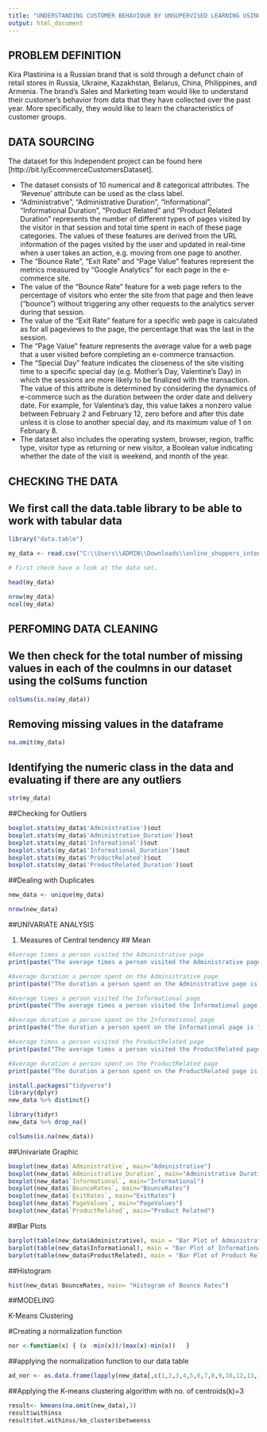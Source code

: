 ---
title: "UNDERSTANDING CUSTOMER BEHAVIOUR BY UNSUPERVISED LEARNING USING R"
output: html_document
---

## PROBLEM DEFINITION

Kira Plastinina is a Russian brand that is sold through a defunct chain of retail stores in Russia, Ukraine, Kazakhstan, Belarus, China, Philippines, and Armenia. The brand’s Sales and Marketing team would like to understand their customer’s behavior from data that they have collected over the past year. More specifically, they would like to learn the characteristics of customer groups.

## DATA SOURCING

The dataset for this Independent project can be found here [http://bit.ly/EcommerceCustomersDataset].  

- The dataset consists of 10 numerical and 8 categorical attributes. The 'Revenue' attribute can be used as the class label.
- "Administrative", "Administrative Duration", "Informational", "Informational Duration", "Product Related" and "Product Related Duration" represents the number of different types of pages visited by the visitor in that session and total time spent in each of these page categories. The values of these features are derived from the URL information of the pages visited by the user and updated in real-time when a user takes an action, e.g. moving from one page to another. 
- The "Bounce Rate", "Exit Rate" and "Page Value" features represent the metrics measured by "Google Analytics" for each page in the e-commerce site. 
- The value of the "Bounce Rate" feature for a web page refers to the percentage of visitors who enter the site from that page and then leave ("bounce") without triggering any other requests to the analytics server during that session. 
- The value of the "Exit Rate" feature for a specific web page is calculated as for all pageviews to the page, the percentage that was the last in the session.
- The "Page Value" feature represents the average value for a web page that a user visited before completing an e-commerce transaction. 
- The "Special Day" feature indicates the closeness of the site visiting time to a specific special day (e.g. Mother’s Day, Valentine's Day) in which the sessions are more likely to be finalized with the transaction. The value of this attribute is determined by considering the dynamics of e-commerce such as the duration between the order date and delivery date. For example, for Valentina’s day, this value takes a nonzero value between February 2 and February 12, zero before and after this date unless it is close to another special day, and its maximum value of 1 on February 8. 
- The dataset also includes the operating system, browser, region, traffic type, visitor type as returning or new visitor, a Boolean value indicating whether the date of the visit is weekend, and month of the year.

## CHECKING THE DATA

## We first call the data.table library to be able to work with tabular data
```{r}
library("data.table")

my_data <- read.csv("C:\\Users\\ADMIN\\Downloads\\online_shoppers_intention.csv")

# First check have a look at the data set.

head(my_data)
```
```{r}
nrow(my_data)
ncol(my_data)
```


## PERFOMING DATA CLEANING

## We then check for the total number of missing values in each of the coulmns in our dataset using the colSums function
```{r}
colSums(is.na(my_data))
```

## Removing missing values in the dataframe
```{r}
na.omit(my_data)
```

## Identifying the numeric class in the data and evaluating if there are any outliers
```{r}
str(my_data)
```

##Checking for Outliers
```{r}
boxplot.stats(my_data$'Administrative')$out
boxplot.stats(my_data$'Administrative_Duration')$out
boxplot.stats(my_data$'Informational')$out
boxplot.stats(my_data$'Informational_Duration')$out
boxplot.stats(my_data$'ProductRelated')$out
boxplot.stats(my_data$'ProductRelated_Duration')$out
```

##Dealing with Duplicates
```{r}
new_data <- unique(my_data)
```

```{r}
nrow(new_data)
```
##UNIVARIATE ANALYSIS

1. Measures of Central tendency
## Mean
```{r}
#Average times a person visited the Administrative page
print(paste("The average times a person visited the Administrative page is",mean(new_data$Administrative)))

#Average duration a person spent on the Administrative page
print(paste("The duration a person spent on the Administrative page is ",mean(new_data$Administrative_Duration)))

#Average times a person visited the Informational page
print(paste("The average times a person visited the Informational page is",mean(new_data$`Informational`)))

#Average duration a person spent on the Informational page
print(paste("The duration a person spent on the Informational page is ",mean(new_data$Informational_Duration)))

#Average times a person visited the ProductRelated page
print(paste("The average times a person visited the ProductRelated page is",mean(new_data$`ProductRelated`)))

#Average duration a person spent on the ProductRelated page
print(paste("The duration a person spent on the ProductRelated page is ",mean(new_data$ProductRelated_Duration)))
```

```{r}
install.packages("tidyverse")
library(dplyr)
new_data %>% distinct()
```
```{r}
library(tidyr)
new_data %>% drop_na()
```


```{r}
colSums(is.na(new_data))
```

##Univariate Graphic
```{r}
boxplot(new_data$`Administrative`, main="Administrative")
boxplot(new_data$`Administrative_Duration`, main="Administrative Duration")
boxplot(new_data$`Informational`, main="Informational")
boxplot(new_data$`BounceRates`, main="BounceRates")
boxplot(new_data$`ExitRates`, main="ExitRates")
boxplot(new_data$`PageValues`, main="PageValues")
boxplot(new_data$`ProductRelated`, main="Product Related")

```
##Bar Plots
```{r}
barplot(table(new_data$Administrative), main = "Bar Plot of Administrative page visits")
barplot(table(new_data$Informational), main = "Bar Plot of Informational page visits")
barplot(table(new_data$ProductRelated), main = "Bar Plot of Product Related visits")
```
##Histogram

```{r}
hist(new_data$ BounceRates, main= "Histogram of Bounce Rates")
```


##MODELING

K-Means Clustering

#Creating a normalization function

```{r}
nor <-function(x) { (x -min(x))/(max(x)-min(x))   }
```

##applying the normalization function to our data table
```{r}
ad_nor <- as.data.frame(lapply(new_data[,c(1,2,3,4,5,6,7,8,9,10,12,13,14,15)], nor))
```

##Applying the K-means clustering algorithm with no. of centroids(k)=3
```{r}
result<- kmeans(na.omit(new_data),3) 
result$withinss
result$tot.withinss/km_cluster$betweenss
```


